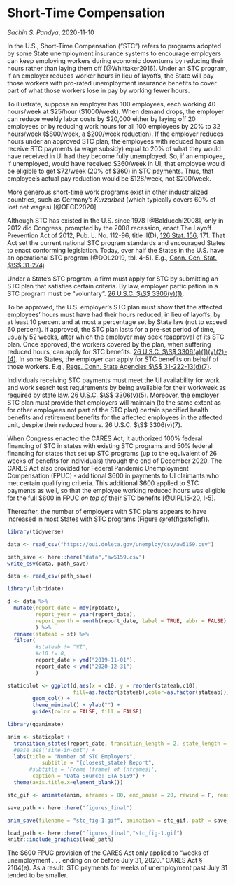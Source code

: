 # Short-Time Compensation {#stc}

_Sachin S. Pandya_, 2020-11-10

In the U.S., Short-Time Compensation ("STC") refers to programs adopted by some State unemployment insurance systems to encourage employers can keep employing workers during economic downturns by reducing their hours rather than laying them off [@Whittaker2016]. Under an STC program, if an employer reduces worker hours in lieu of layoffs, the State will pay those workers with pro-rated unemployment insurance benefits to cover part of what those workers lose in pay by working fewer hours.

To illustrate, suppose an employer has 100 employees, each working 40 hours/week at \$25/hour (\$1000/week). When demand drops, the employer can reduce weekly labor costs by \$20,000 either by laying off 20 employees or by reducing work hours for all 100 employees by 20% to 32 hours/week (\$800/week, a \$200/week reduction). If the employer reduces hours under an approved STC plan, the employees with reduced hours can receive STC payments (a wage subsidy) equal to 20% of what they would have received in UI had they become fully unemployed. So, if an employee, if unemployed, would have received \$360/week in UI, that employee would be eligible to get \$72/week (20% of \$360) in STC payments. Thus, that employee's actual pay reduction would be \$128/week, not \$200/week.  

More generous short-time work programs exist in other industrialized countries, such as Germany's _Kurzarbeit_ (which typically covers 60% of lost net wages) [@OECD2020].

Although STC has existed in the U.S. since 1978 [@Balducchi2008], only in 2012 did Congress, prompted by the 2008 recession, enact The Layoff Prevention Act of 2012, Pub. L. No. 112-96, title II(D), [126 Stat. 156](https://www.govinfo.gov/content/pkg/STATUTE-126/html/STATUTE-126-Pg156.htm), 171. That Act set the current national STC program standards and encouraged States to enact conforming legislation. Today, over half the States in the U.S. have an operational STC program [@DOL2019, tbl. 4-5]. E.g., [Conn. Gen. Stat. $\S$ 31-274j](https://www.cga.ct.gov/current/pub/chap_567.htm#sec_31-274j).

Under a State's STC program, a firm must apply for STC by submitting an STC plan that satisfies certain criteria. By law, employer participation in a STC program must be "voluntary". [26 U.S.C. $\S$  3306(v)(1)](https://www.govinfo.gov/content/pkg/USCODE-2018-title26/html/USCODE-2018-title26-subtitleC-chap23-sec3306.htm). 

To be approved, the U.S. employer's STC plan must show that the affected employees' hours must have had their hours reduced, in lieu of layoffs, by at least 10 percent and at most a percentage set by State law (not to exceed 60 percent). If approved, the STC plan lasts for a pre-set period of time, usually 52 weeks, after which the employer may seek reapproval of its STC plan. Once approved, the workers covered by the plan, when suffering reduced hours, can apply for STC benefits. [26 U.S.C. $\S$ 3306(a)(1)(v)(2)-(4)](https://www.govinfo.gov/content/pkg/USCODE-2018-title26/html/USCODE-2018-title26-subtitleC-chap23-sec3306.htm). In some States, the employer can apply for STC benefits on behalf of those workers. E.g., [Regs. Conn. State Agencies $\S$ 31-222-13(d)(7)](https://eregulations.ct.gov/eRegsPortal/Browse/RCSA/Title_31Subtitle_31-222Section_31-222-13/).

Individuals receiving STC payments must meet the UI availability for work and work search test requirements by being available for their workweek as required by state law. [26 U.S.C. $\S$ 3306(v)(5)](https://www.govinfo.gov/content/pkg/USCODE-2018-title26/html/USCODE-2018-title26-subtitleC-chap23-sec3306.htm). Moreover, the employer STC plan must provide that employers will maintain (to the same extent as for other employees not part of the STC plan) certain specified health benefits and retirement benefits for the affected employees in the affected unit, despite their reduced hours. 26 U.S.C. $\S$ 3306(v)(7).

When Congress enacted the CARES Act, it authorized 100% federal financing of STC in states with existing STC programs and 50% federal financing for states that set up STC programs (up to the equivalent of 26 weeks of benefits for individuals) through the end of December 2020. The CARES Act also provided for Federal Pandemic Unemployment Compensation (FPUC) - additional \$600 in payments to UI claimants who met certain qualifying criteria.  This additional \$600 applied to STC payments as well, so that the employee working reduced hours was eligible for the full \$600 in FPUC _on top of_ their STC benefits [@UIPL15-20, I-5].

Thereafter, the number of employers with STC plans appears to have increased in most States with STC programs (Figure \@ref(fig:stcfigf)).

```r

library(tidyverse)

data <- read_csv("https://oui.doleta.gov/unemploy/csv/aw5159.csv")

path_save <- here::here("data","aw5159.csv")
write_csv(data, path_save)

data <- read_csv(path_save) 

library(lubridate)

d <- data %>%
  mutate(report_date = mdy(rptdate),
         report_year = year(report_date),
         report_month = month(report_date, label = TRUE, abbr = FALSE)
         ) %>%
  rename(stateab = st) %>%
  filter(
         #stateab != "VI",
         #c10 != 0,
         report_date > ymd("2019-11-01"),
         report_date < ymd("2020-12-31")
         )

staticplot <- ggplot(d,aes(x = c10, y = reorder(stateab,c10), 
                     fill=as.factor(stateab),color=as.factor(stateab))) +
        geom_col() +
        theme_minimal() + ylab("") + 
        guides(color = FALSE, fill = FALSE)

library(gganimate)

anim <- staticplot +
  transition_states(report_date, transition_length = 2, state_length = 1) +
  #ease_aes('sine-in-out') +
  labs(title = "Number of STC Employers",
		   subtitle = "{closest_state} Report",
       #subtitle = 'Frame {frame} of {nframes}',
        caption = "Data Source: ETA 5159") + 
  theme(axis.title.x=element_blank())

stc_gif <- animate(anim, nframes = 80, end_pause = 20, rewind = F, renderer = gifski_renderer())

save_path <- here::here("figures_final")

anim_save(filename = "stc_fig-1.gif", animation = stc_gif, path = save_path)

```


```r

load_path <- here::here("figures_final","stc_fig-1.gif")
knitr::include_graphics(load_path)

```

The \$600 FPUC provision of the CARES Act only applied to "weeks of unemployment . . . ending on or before July 31, 2020." CARES Act § 2104(e).  As a result, STC payments for weeks of unemployment past July 31 tended to be smaller.
